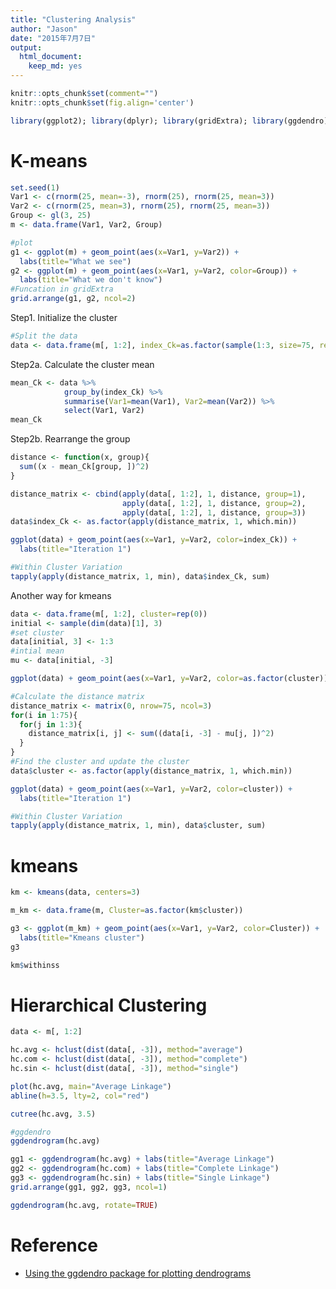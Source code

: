 ```yaml
---
title: "Clustering Analysis"
author: "Jason"
date: "2015年7月7日"
output: 
  html_document: 
    keep_md: yes
---
```

```r
knitr::opts_chunk$set(comment="")
knitr::opts_chunk$set(fig.align='center')
```

```r
library(ggplot2); library(dplyr); library(gridExtra); library(ggdendro)
```

# K-means

```r
set.seed(1)
Var1 <- c(rnorm(25, mean=-3), rnorm(25), rnorm(25, mean=3))
Var2 <- c(rnorm(25, mean=3), rnorm(25), rnorm(25, mean=3))
Group <- gl(3, 25)
m <- data.frame(Var1, Var2, Group)

#plot
g1 <- ggplot(m) + geom_point(aes(x=Var1, y=Var2)) +
  labs(title="What we see")
g2 <- ggplot(m) + geom_point(aes(x=Var1, y=Var2, color=Group)) +
  labs(title="What we don't know")
#Funcation in gridExtra
grid.arrange(g1, g2, ncol=2)
```
Step1. Initialize the cluster
```r
#Split the data
data <- data.frame(m[, 1:2], index_Ck=as.factor(sample(1:3, size=75, replace=T)))
```
Step2a. Calculate the cluster mean
```r
mean_Ck <- data %>%
            group_by(index_Ck) %>%
            summarise(Var1=mean(Var1), Var2=mean(Var2)) %>%
            select(Var1, Var2)
mean_Ck
```
Step2b. Rearrange the group
```r
distance <- function(x, group){
  sum((x - mean_Ck[group, ])^2)
}

distance_matrix <- cbind(apply(data[, 1:2], 1, distance, group=1), 
                         apply(data[, 1:2], 1, distance, group=2),
                         apply(data[, 1:2], 1, distance, group=3))
data$index_Ck <- as.factor(apply(distance_matrix, 1, which.min))
```

```r
ggplot(data) + geom_point(aes(x=Var1, y=Var2, color=index_Ck)) +
  labs(title="Iteration 1")
```

```r
#Within Cluster Variation
tapply(apply(distance_matrix, 1, min), data$index_Ck, sum)
```
Another way for kmeans
```r
data <- data.frame(m[, 1:2], cluster=rep(0))
initial <- sample(dim(data)[1], 3)
#set cluster
data[initial, 3] <- 1:3
#intial mean
mu <- data[initial, -3]

ggplot(data) + geom_point(aes(x=Var1, y=Var2, color=as.factor(cluster))) + labs(title="Initial")
```

```r
#Calculate the distance matrix
distance_matrix <- matrix(0, nrow=75, ncol=3)
for(i in 1:75){
  for(j in 1:3){
    distance_matrix[i, j] <- sum((data[i, -3] - mu[j, ])^2)
  }
}
#Find the cluster and update the cluster
data$cluster <- as.factor(apply(distance_matrix, 1, which.min))
```

```r
ggplot(data) + geom_point(aes(x=Var1, y=Var2, color=cluster)) +
  labs(title="Iteration 1")
```

```r
#Within Cluster Variation
tapply(apply(distance_matrix, 1, min), data$cluster, sum)
```

# kmeans
```r
km <- kmeans(data, centers=3)
```

```r
m_km <- data.frame(m, Cluster=as.factor(km$cluster))

g3 <- ggplot(m_km) + geom_point(aes(x=Var1, y=Var2, color=Cluster)) +
  labs(title="Kmeans cluster")
g3
```

```r
km$withinss
```

# Hierarchical Clustering
```r
data <- m[, 1:2]
```

```r
hc.avg <- hclust(dist(data[, -3]), method="average")
hc.com <- hclust(dist(data[, -3]), method="complete")
hc.sin <- hclust(dist(data[, -3]), method="single")
```

```r
plot(hc.avg, main="Average Linkage")
abline(h=3.5, lty=2, col="red")
```

```r
cutree(hc.avg, 3.5)
```

```r
#ggdendro
ggdendrogram(hc.avg)
```

```r
gg1 <- ggdendrogram(hc.avg) + labs(title="Average Linkage")
gg2 <- ggdendrogram(hc.com) + labs(title="Complete Linkage")
gg3 <- ggdendrogram(hc.sin) + labs(title="Single Linkage")
grid.arrange(gg1, gg2, gg3, ncol=1)
```

```r
ggdendrogram(hc.avg, rotate=TRUE)
```


# Reference

* [Using the ggdendro package for plotting dendrograms](http://cran.r-project.org/web/packages/ggdendro/vignettes/ggdendro.html)